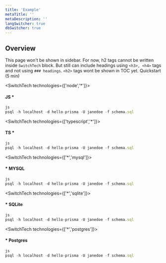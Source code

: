 ```yaml
---
title: 'Example'
metaTitle: ''
metaDescription: ''
langSwitcher: true
dbSwitcher: true
---
```



## Overview

This page won't be shown in sidebar. For now, h2 tags cannot be written inside `SwitchTech` block. But still can include headings using `<h3>, <h4>` tags and not using `### headings`.
`<h2>` tags wont be shown in TOC yet.
<ButtonLink color="dark" type="primary" href="https://prisma2.netlify.com/getting-started/quickstart" target="_blank">
    Quickstart (5 min)
</ButtonLink>

<SwitchTech technologies={['node','*']}>

<h4>JS *</h4>

```js
js
psql -h localhost -d hello-prisma -U janedoe -f schema.sql
```


</SwitchTech>

<SwitchTech technologies={['typescript','*']}>

<h4>TS *</h4>

```js
js
psql -h localhost -d hello-prisma -U janedoe -f schema.sql
```


</SwitchTech>

<SwitchTech technologies={['*','mysql']}>

<h4>* MYSQL</h4>

```js
js
psql -h localhost -d hello-prisma -U janedoe -f schema.sql
```


</SwitchTech>

<SwitchTech technologies={['*','sqlite']}>

<h4>* SQLite</h4>

```js
js
psql -h localhost -d hello-prisma -U janedoe -f schema.sql
```


</SwitchTech>

<SwitchTech technologies={['*','postgres']}>

<h4>* Postgres</h4>

```js
js
psql -h localhost -d hello-prisma -U janedoe -f schema.sql
```


</SwitchTech>
